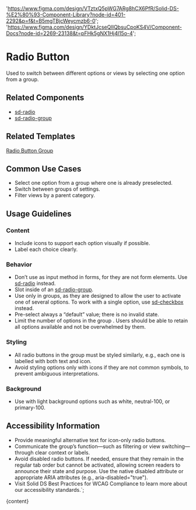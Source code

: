 

  'https://www.figma.com/design/VTztxQ5pWG7ARg8hCX6PfR/Solid-DS-%E2%80%93-Component-Library?node-id=401-2292&p=f&t=B5mgTBjcWeycmzb6-0';
  'https://www.figma.com/design/YDktJcseQIIQbsuCpoKS4V/Component-Docs?node-id=2269-23138&t=pFHk5gNX1Hj4l15o-4';

# Radio Button

Used to switch between different options or views by selecting one option from a group.

<DefaultStory />

<DocumentationLinks storybookLink="${storybookLink}" figmaLibrary="${figmaLibrary}" figmaDocs="${figmaDocs}" />

## Related Components

- [sd-radio](?path=/docs/components-sd-radio--docs)
- [sd-radio-group](?path=/docs/components-sd-radio-group--docs)

## Related Templates

[Radio Button Group](?path=/docs/templates-radio-button-group--docs)

## Common Use Cases

- Select one option from a group where one is already preselected.
- Switch between groups of settings.
- Filter views by a parent category.

## Usage Guidelines

### Content

- Include icons to support each option visually if possible.
- Label each choice clearly.

### Behavior

- Don’t use as input method in forms, for they are not form elements. Use [sd-radio](?path=/docs/components-sd-radio--docs) instead.
- Slot inside of an [sd-radio-group](?path=/docs/components-sd-radio-group--docs).
- Use only in groups, as they are designed to allow the user to activate one of several options. To work with a single option, use [sd-checkbox](?path=/docs/components-sd-checkbox--docs) instead.
- Pre-select always a “default” value; there is no invalid state.
- Limit the number of options in the group . Users should be able to retain all options available and not be overwhelmed by them.

### Styling

- All radio buttons in the group must be styled similarly, e.g., each one is labelled with both text and icon.
- Avoid styling options only with icons if they are not common symbols, to prevent ambiguous interpretations.

### Background

- Use with light background options such as white, neutral-100, or primary-100.

## Accessibility Information

- Provide meaningful alternative text for icon-only radio buttons.
- Communicate the group’s function—such as filtering or view switching—through clear context or labels.
- Avoid disabled radio buttons. If needed, ensure that they remain in the regular tab order but cannot be activated, allowing screen readers to announce their state and purpose. Use the native disabled attribute or appropriate ARIA attributes (e.g., aria-disabled="true").
- Visit <sd-link href="https://www.figma.com/design/YDktJcseQIIQbsuCpoKS4V/Component-Docs?node-id=10708-5011&t=Z1FxSGWkmXG5r5sw-4" target="_blank">Solid DS Best Practices for WCAG Compliance</sd-link> to learn more about our accessibility standards.`;

<Meta title="Components/sd-radio-button/Overview" />

<OverviewFormatter story={RadioButtonStories.Default}>{content}</OverviewFormatter>

